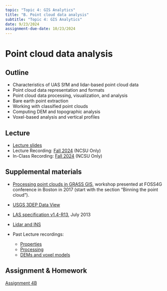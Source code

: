 ```yaml
---
topic: "Topic 4: GIS Analytics"
title: "B. Point cloud data analysis"
subtitle: "Topic 4: GIS Analytics"
date: 9/23/2024
assignment-due-date: 10/23/2024
---
```


# Point cloud data analysis

## Outline
- Characteristics of UAS SfM and lidar-based point cloud data
- Point cloud data representation and formats
- Point cloud data processing, visualization, and analysis
- Bare earth point extraction
- Working with classified point clouds
- Computing DEM and topographic analysis
- Voxel-based analysis and vertical profiles

## Lecture
- [Lecture slides](./lectures/lecture_4b.qmd)
- Lecture Recording: [Fall 2024]({{< var recordings.topic4.lecture4b >}}) (NCSU Only)
- In-Class Recording: [Fall 2024]({{< var recordings.topic4.assignment4b >}}) (NCSU Only)

## Supplemental materials
- [Processing point clouds in GRASS GIS](https://grasswiki.osgeo.org/wiki/Processing_lidar_and_UAV_point_clouds_in_GRASS_GIS_(workshop_at_FOSS4G_Boston_2017)), workshop presented at FOSS4G conference in Boston in 2017 (start with the section "Binning the point cloud").
- [USGS 3DEP Data View](https://usgs.entwine.io/)
- [LAS specification v1.4-R13](https://www.asprs.org/a/society/committees/standards/LAS_1_4_r13.pdf), July 2013
- [Lidar and INS](https://www.oxts.com/technical-notes/why-use-an-inertial-navigation-system-ins-with-a-lidar/)

- Past Lecture recordings:
  - [Properties](https://youtu.be/X-27KYsG6kE)
  - [Processing](https://youtu.be/yKFSodBHDRg)
  - [DEMs and voxel models](https://youtu.be/MU4wSk_M8yk)


## Assignment & Homework

[Assignment 4B](assignments/assignment_4b.qmd)
 